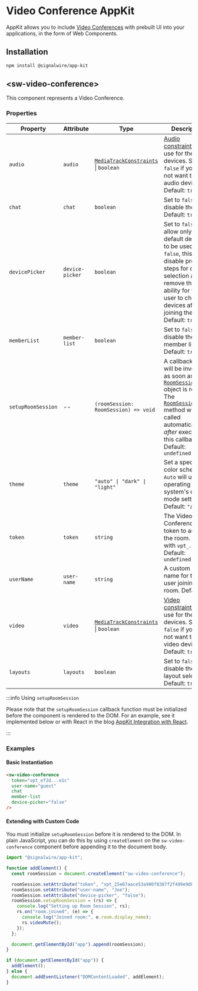 # Video Conference AppKit

AppKit allows you to include [Video Conferences](/video/conference) with
prebuilt UI into your applications, in the form of Web Components.

## Installation

```bash npm2yarn
npm install @signalwire/app-kit
```

## &lt;sw-video-conference>

This component represents a Video Conference.

### Properties

| Property           | Attribute       | Type                                                            | Description                                                                                                                                                                                                                        |
| ------------------ | --------------- | --------------------------------------------------------------- | ---------------------------------------------------------------------------------------------------------------------------------------------------------------------------------------------------------------------------------- |
| `audio`            | `audio`         | [`MediaTrackConstraints`][media-track-constraints] \| `boolean` | [Audio constraints][media-track-constraints] to use for the devices. Set to `false` if you do not want to use audio devices. Default: `true`                                                                                       |
| `chat`             | `chat`          | `boolean`                                                       | Set to `false` to disable the chat. Default: `true`                                                                                                                                                                                |
| `devicePicker`     | `device-picker` | `boolean`                                                       | Set to `false` to allow only default devices to be used. If `false`, this will disable pre-join steps for device selection and remove the ability for the user to change devices after joining the room. Default: `true`           |
| `memberList`       | `member-list`   | `boolean`                                                       | Set to `false` to disable the member list. Default: `true`                                                                                                                                                                         |
| `setupRoomSession` | --              | `(roomSession: RoomSession) => void`                            | A callback which will be invoked as soon as a [`RoomSession`][room-session] object is ready. The [`RoomSession.join`][room-session-join] method will be called automatically _after_ executing this callback. Default: `undefined` |
| `theme`            | `theme`         | `"auto" \| "dark" \| "light"`                                   | Set a specific color scheme. `Auto` will use the operating system's dark-mode setting. Default: `"auto"`                                                                                                                           |
| `token`            | `token`         | `string`                                                        | The Video Conference token to access the room. Starts with `vpt_`. Default: `undefined`                                                                                                                                            |
| `userName`         | `user-name`     | `string`                                                        | A custom user name for the user joining the room. Default: `""`                                                                                                                                                                    |
| `video`            | `video`         | [`MediaTrackConstraints`][media-track-constraints] \| `boolean` | [Video constraints][media-track-constraints] to use for the devices. Set to `false` if you do not want to use video devices. Default: `true`                                                                                       |
| `layouts`          | `layouts`       | `boolean`                                                       | Set to `false` to disable the layout selection. Default: `true`                                                                                                                                                                    |

:::info Using `setupRoomSession`

Please note that the `setupRoomSession` callback function must be initialized before the component is rendered to the DOM. For an example, see it implemented below or with React in the blog [AppKit Integration with React](https://signalwire.com/blogs/developers/using-the-video-conference-app-kit-with-react).

:::

### Examples

#### Basic Instantiation

```html
<sw-video-conference
  token="vpt_ef2d...e1c"
  user-name="guest"
  chat
  member-list
  device-picker="false"
/>
```

#### Extending with Custom Code

You must initialize `setupRoomSession` before it is rendered to the DOM. In plain JavaScript, you can do this by using `createElement` on the `sw-video-conference` component before appending it to the document body.

```js
import "@signalwire/app-kit";

function addElement() {
  const roomSession = document.createElement("sw-video-conference");

  roomSession.setAttribute("token", "vpt_25e67aace53a906f8387f2f499e9d8dd");
  roomSession.setAttribute("user-name", "Joe");
  roomSession.setAttribute("device-picker", "false");
  roomSession.setupRoomSession = (rs) => {
    console.log("Setting up Room Session", rs);
    rs.on("room.joined", (e) => {
      console.log("Joined room:", e.room.display_name);
      rs.videoMute();
    });
  };

  document.getElementById("app").append(roomSession);
}

if (document.getElementById("app")) {
  addElement();
} else {
  document.addEventListener("DOMContentLoaded", addElement);
}
```

[media-track-constraints]: https://developer.mozilla.org/en-US/docs/Web/API/MediaTrackConstraints
[room-session]: sdks/reference/browser-sdk/video/video-roomsession.mdx
[room-session-join]: sdks/reference/browser-sdk/video/video-roomsession.mdx#join
